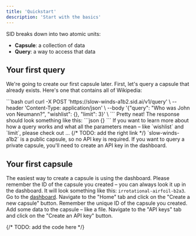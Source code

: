 ```yaml
---
title: 'Quickstart'
description: 'Start with the basics'
---
```

SID breaks down into two atomic units:
 - **Capsule**: a collection of data
 - **Query**: a way to access that data

## Your first query
We're going to create our first capsule later.
First, let's query a capsule that already exists.
Here's one that contains all of Wikipedia:

<CodeGroup>
```bash curl
curl -X POST 'https://slow-winds-a1b2.sid.ai/v1/query' \
--header 'Content-Type: application/json' \
--body '{"query": "Who was John von Neumann?", "wishlist": {}, "limit": 3}' \
```
</CodeGroup>
Pretty neat! The response should look something like this:
```json
{}
```
If you want to learn more about how a query works and what all the parameters mean – like `wishlist` and `limit`,
please check out ...
{/* TODO: add the right link */}
<Note>`slow-winds-a1b2` is a public capsule, so no API key is required. If you want to query a private capsule, you'll need to create an API key in the dashboard.</Note>

## Your first capsule
The easiest way to create a capsule is using the dashboard. 
Please remember the ID of the capsule you created – you can always look it up in the dashboard.
It will look something like this: `irrotational-airfoil-b2a3`.
<Steps>
<Step title="Open the dashboard">
Go to the [dashboard](https://dashboard.sid.ai).
</Step>
<Step title="Create a new capsule">
Navigate to the "Home" tab and click on the "Create a new capsule" button. Remember the unique ID of the capsule you created.
</Step>
<Step title="Add data">
Add some data to the capsule – like a file.
</Step>
<Step title="Create an API key" icon="circle-exclamation">
Navigate to the "API keys" tab and click on the "Create an API key" button.
</Step>
</Steps>

{/* TODO: add the code here */}